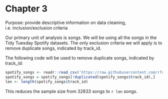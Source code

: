 # Chapter 3 {.unnumbered}

Purpose: provide descriptive information on data cleaning, i.e. inclusion/exclusion criteria

Our primary unit of analysis is songs. We will be using all the songs in the Tidy Tuesday Spotify datasets. The only exclusion criteria we will apply is to remove duplicate songs, indicated by track_id.

The following code will be used to remove duplicate songs, indicated by track_id:

```r
spotify_songs <- readr::read_csv('https://raw.githubusercontent.com/rfordatascience/tidytuesday/master/data/2020/2020-01-21/spotify_songs.csv', show_col_types = FALSE)
spotify_songs = spotify_songs[!duplicated(spotify_songs$track_id),]
len <- length(spotify_songs$track_id)
```

This reduces the sample size from 32833 songs to `r len` songs.
